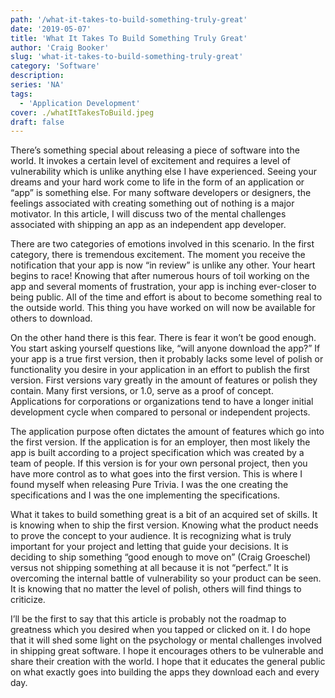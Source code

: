 ```yaml
---
path: '/what-it-takes-to-build-something-truly-great'
date: '2019-05-07'
title: 'What It Takes To Build Something Truly Great'
author: 'Craig Booker'
slug: 'what-it-takes-to-build-something-truly-great'
category: 'Software'
description:
series: 'NA'
tags:
  - 'Application Development'
cover: ./whatItTakesToBuild.jpeg
draft: false
---
```


There’s something special about releasing a piece of software into the world. It invokes a certain level of excitement and requires a level of vulnerability which is unlike anything else I have experienced. Seeing your dreams and your hard work come to life in the form of an application or “app” is something else. For many software developers or designers, the feelings associated with creating something out of nothing is a major motivator. In this article, I will discuss two of the mental challenges associated with shipping an app as an independent app developer.

There are two categories of emotions involved in this scenario. In the first category, there is tremendous excitement. The moment you receive the notification that your app is now “in review” is unlike any other. Your heart begins to race! Knowing that after numerous hours of toil working on the app and several moments of frustration, your app is inching ever-closer to being public. All of the time and effort is about to become something real to the outside world. This thing you have worked on will now be available for others to download.

On the other hand there is this fear. There is fear it won’t be good enough. You start asking yourself questions like, “will anyone download the app?” If your app is a true first version, then it probably lacks some level of polish or functionality you desire in your application in an effort to publish the first version. First versions vary greatly in the amount of features or polish they contain. Many first versions, or 1.0, serve as a proof of concept. Applications for corporations or organizations tend to have a longer initial development cycle when compared to personal or independent projects.

The application purpose often dictates the amount of features which go into the first version. If the application is for an employer, then most likely the app is built according to a project specification which was created by a team of people. If this version is for your own personal project, then you have more control as to what goes into the first version. This is where I found myself when releasing Pure Trivia. I was the one creating the specifications and I was the one implementing the specifications.

What it takes to build something great is a bit of an acquired set of skills. It is knowing when to ship the first version. Knowing what the product needs to prove the concept to your audience. It is recognizing what is truly important for your project and letting that guide your decisions. It is deciding to ship something “good enough to move on” (Craig Groeschel) versus not shipping something at all because it is not “perfect.” It is overcoming the internal battle of vulnerability so your product can be seen. It is knowing that no matter the level of polish, others will find things to criticize.

I’ll be the first to say that this article is probably not the roadmap to greatness which you desired when you tapped or clicked on it. I do hope that it will shed some light on the psychology or mental challenges involved in shipping great software. I hope it encourages others to be vulnerable and share their creation with the world. I hope that it educates the general public on what exactly goes into building the apps they download each and every day.
